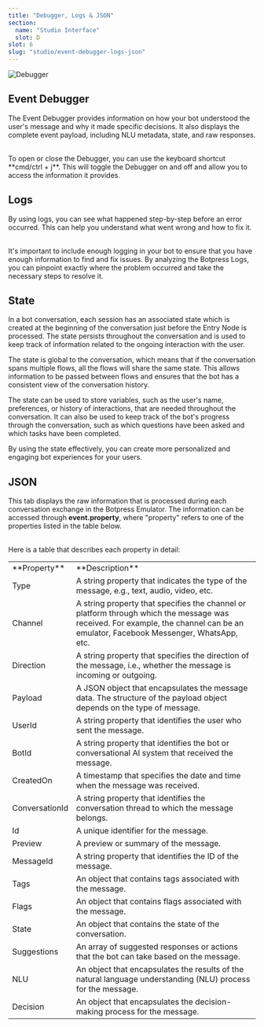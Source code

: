 ```yaml
---
title: "Debugger, Logs & JSON"
section:
  name: "Studio Interface"
  slot: D
slot: 6
slug: "studio/event-debugger-logs-json"
---
```


![Debugger](/debugger-cover.png)

## Event Debugger

The Event Debugger provides information on how your bot understood the user's message and why it made specific decisions. It also displays the complete event payload, including NLU metadata, state, and raw responses.

<br />
To open or close the Debugger, you can use the keyboard shortcut **cmd/ctrl + j**.
This will toggle the Debugger on and off and allow you to access the information
it provides.

## Logs

By using logs, you can see what happened step-by-step before an error occurred. This can help you understand what went wrong and how to fix it.

<br />
It's important to include enough logging in your bot to ensure that you have enough
information to find and fix issues. By analyzing the Botpress Logs, you can pinpoint
exactly where the problem occurred and take the necessary steps to resolve it.

## State

In a bot conversation, each session has an associated state which is created at the beginning of the conversation just before the Entry Node is processed. The state persists throughout the conversation and is used to keep track of information related to the ongoing interaction with the user.

The state is global to the conversation, which means that if the conversation spans multiple flows, all the flows will share the same state. This allows information to be passed between flows and ensures that the bot has a consistent view of the conversation history.

The state can be used to store variables, such as the user's name, preferences, or history of interactions, that are needed throughout the conversation. It can also be used to keep track of the bot's progress through the conversation, such as which questions have been asked and which tasks have been completed.

By using the state effectively, you can create more personalized and engaging bot experiences for your users.

## JSON

This tab displays the raw information that is processed during each conversation exchange in the Botpress Emulator. The information can be accessed through **event.property**, where "property" refers to one of the properties listed in the table below.

<br />
Here is a table that describes each property in detail:
<Table>
  <Tr>
    <Td>**Property**</Td>
    <Td>**Description**</Td>
  </Tr>
  <Tr>
    <Td>Type</Td>
    <Td>
      A string property that indicates the type of the message, e.g., text,
      audio, video, etc.
    </Td>
  </Tr>
  <Tr>
    <Td>Channel</Td>
    <Td>
      A string property that specifies the channel or platform through which the
      message was received. For example, the channel can be an emulator,
      Facebook Messenger, WhatsApp, etc.
    </Td>
  </Tr>
  <Tr>
    <Td>Direction</Td>
    <Td>
      A string property that specifies the direction of the message, i.e.,
      whether the message is incoming or outgoing.
    </Td>
  </Tr>
  <Tr>
    <Td>Payload</Td>
    <Td>
      A JSON object that encapsulates the message data. The structure of the
      payload object depends on the type of message.
    </Td>
  </Tr>
  <Tr>
    <Td>UserId</Td>
    <Td>A string property that identifies the user who sent the message.</Td>
  </Tr>
  <Tr>
    <Td>BotId</Td>
    <Td>
      A string property that identifies the bot or conversational AI system that
      received the message.
    </Td>
  </Tr>
  <Tr>
    <Td>CreatedOn</Td>
    <Td>
      A timestamp that specifies the date and time when the message was
      received.
    </Td>
  </Tr>
  <Tr>
    <Td>ConversationId</Td>
    <Td>
      A string property that identifies the conversation thread to which the
      message belongs.
    </Td>
  </Tr>
  <Tr>
    <Td>Id</Td>
    <Td>A unique identifier for the message.</Td>
  </Tr>
  <Tr>
    <Td>Preview</Td>
    <Td>A preview or summary of the message.</Td>
  </Tr>
  <Tr>
    <Td>MessageId</Td>
    <Td>A string property that identifies the ID of the message.</Td>
  </Tr>
  <Tr>
    <Td>Tags</Td>
    <Td>An object that contains tags associated with the message.</Td>
  </Tr>
  <Tr>
    <Td>Flags</Td>
    <Td>An object that contains flags associated with the message.</Td>
  </Tr>
  <Tr>
    <Td>State</Td>
    <Td>An object that contains the state of the conversation.</Td>
  </Tr>
  <Tr>
    <Td>Suggestions</Td>
    <Td>
      An array of suggested responses or actions that the bot can take based on
      the message.
    </Td>
  </Tr>
  <Tr>
    <Td>NLU</Td>
    <Td>
      An object that encapsulates the results of the natural language
      understanding (NLU) process for the message.
    </Td>
  </Tr>
  <Tr>
    <Td>Decision</Td>
    <Td>
      An object that encapsulates the decision-making process for the message.
    </Td>
  </Tr>
</Table>
